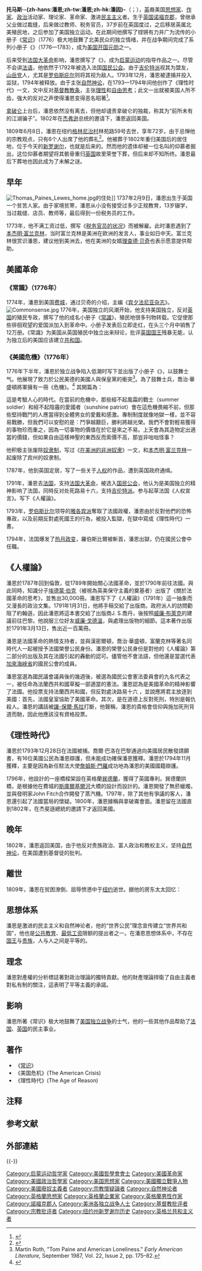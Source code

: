 {{noteTA
|1 = zh:托马斯;zh-hans:托马斯;zh-hant:托馬斯;zh-tw:湯瑪斯;zh-hk:湯瑪斯;zh-mo:湯瑪斯;
|2 = zh:杰斐逊;zh-hans:杰斐逊;zh-hant:傑斐遜;zh-tw:傑佛孫;zh-hk:傑佛遜;zh-mo:傑佛遜;
}}
{{Infobox Philosopher
| region          = 西方哲学家
| era              = [[启蒙运动|启蒙运动]]
| color            = #B0C4DE
| image_name       = Portrait of Thomas Paine.jpg
| image_caption    = 托马斯·潘恩
| name             = 托马斯·-{zh-hans:潘恩;zh-tw:潘恩;zh-hk:潘因}-<br />Thomas Paine
| birth_date            = 1737年2月9日
| birth_place          = {{flag|Kingdom of Great Britain|name=英國}}[[諾福克郡|諾福克郡]][[塞特福德|塞特福德]]
| death_date           = {{death date and age|1809|6|8|1737|2|9}} 
| death_place        ={{flag|USA|1795}}[[纽约州|纽约州]][[紐約市|紐約市]][[格林威治村|格林威治村]]
| school_tradition = [[启蒙运动|启蒙学说]]、[[激进主义|激进主义]]、[[古典自由主义|古典自由主义]]、[[共和制|共和主义]]
| main_interests   = [[伦理学|伦理学]]、[[政治学|政治学]]
| influences       = [[伏尔泰|伏尔泰]]、[[让-雅克·卢梭|卢梭]]、[[约翰·洛克|洛克]]、[[贵格会|贵格会]]、[[孟德斯鸠|孟德斯鸠]]
| influenced       = [[托马斯·杰斐逊|杰斐逊]]、[[韦尼奥|韦尼奥]]、[[林肯|林肯]]、[[爱迪生|爱迪生]]、[[康韦|康韦]]、[[伯特兰·罗素|B·罗素]]、[[克里斯托弗·希钦斯|希钦斯]]、[[荣·保罗|荣·保罗]]、[[罗伯特·英格索尔|英格索尔]]
}}

'''托马斯·-{zh-hans:潘恩;zh-tw:潘恩;zh-hk:潘因}-'''（{{lang-en|Thomas Paine}}；{{bd|1737年|2月9日|1809年|6月8日|catIdx=P}}），[[英国|英]]裔美国[[思想家|思想家]]、[[作家|作家]]、[[政治|政治]]活动家、理论家、革命家、激进[[民主主义|民主主义]]者。生于[[英国|英国]][[诺福克郡|诺福克郡]]，曾继承父业做过裁缝，后来做过教师、税务官员，37岁前在英国度过，之后移居英属北美殖民地，之后参加了美国独立运动。在此期间他撰写了铿锵有力并广为流传的小册子《[[常識_(小冊子)|常识]]》（1776）极大地鼓舞了北美民众的独立情绪，并在战争期间完成了系列小册子《{{tsl|en|The American Crisis|美利坚的危机}}》（1776—1783），成为[[美国开国元勋|美国开国元勋]]之一。

后来受到[[法国大革命|法国大革命]]影响，潘恩撰写了《{{tsl|en|Rights of Man|人的权利}}》，成为[[启蒙运动|启蒙运动]]的指导作品之一。尽管不会讲[[法语|法语]]，他依然于1792年被选入法国[[国民公会|国民公会]]。由于[[吉伦特派|吉伦特派]]视其为盟友，[[山岳党|山岳党]]人，尤其是[[罗伯斯庇尔|罗伯斯庇尔]]则将其视为敌人。1793年12月，潘恩被逮捕并投入监狱，1794年被释放。由于主张[[自然神论|自然神论]]，在1793—1794年间他创作了《理性时代》一文，文中反对[[基督教|基督教]][[教条|教条]]，主张[[理性|理性]]和[[自由思考|自由思考]]；此文一出就被美国人所不齿，强大的反对之声使得潘恩变得恶名昭著<ref>{{cite web |url = http://www.ushistory.org/Paine/index.htm |title = 存档副本 |accessdate = 2006-09-26 |date = 2006-09-29 |archive-date = 2006-09-29 |archive-url = https://web.archive.org/web/20060929122148/http://www.ushistory.org/paine/index.htm |dead-url = no }}</ref>。

[[拿破仑|拿破仑]]上台后，潘恩依然没有离去，但他却谴责拿破仑的独裁，称其为“前所未有的江湖骗子”{{NoteTag|Original source of this quotation is Henry York, ''Letters from France'', Two volumes (London, 1804). Thirty three pages of the last letter are devoted to Paine.}}。1802年在[[托马斯·杰弗逊|杰弗逊]]总统的邀请下，潘恩返回美国。

1809年6月8日，潘恩在纽约[[格林尼治村|格林尼治村]]林苑路59号去世，享年72岁。由于忌惮他的宗教观点，只有6个人出席了他的葬礼<ref>{{Cite web |url=http://www.mrnussbaum.com/thomaspaine.htm |title=存档副本 |access-date=2009-06-10 |archive-date=2010-01-02 |archive-url=https://web.archive.org/web/20100102155917/http://mrnussbaum.com/thomaspaine.htm |dead-url=no }}</ref>。他被葬于1802年重归美国后的居住地，位于今天的[[新羅謝爾_(紐約州)|新罗谢尔]]，也就是后来的{{tsl|en|Thomas Paine Cottage|潘恩小舍}}。然而他的遗体却被一位名叫{{tsl|en|William Cobbett|威廉·克伯特}}的仰慕者掘出，这位仰慕者期望将其骸骨重归[[英国|英国]]故里荣誉下葬，但后来却不知所终。潘恩最后下葬地也因此成为了未解之谜。

==早年==
[[File:Thomas_Paines_Lewes_home.jpg|thumb]]的住处]]
1737年2月9日，潘恩出生于英国一个贫苦人家。由于家境贫寒，潘恩从小没有接受过多少正规教育，13岁辍学，当过裁缝、店员、教师等，最后得到一份税务员的工作。

1773年，他不满工资过低，撰写《[[税务官员的状况|税务官员的状况]]》而被解雇。此时潘恩遇到了[[本杰明·富兰克林|本杰明·富兰克林]]，当时富兰克林是美洲在欧洲的发言人，事业如日中天。富兰克林很赏识潘恩，建议他到美洲去，他在美洲的女婿[[理查德·贝奇|理查德·贝奇]]也表示愿意提供帮助。

==美國革命==
===《常識》（1776年）===
1774年，潘恩到美国[[费城|费城]]，通过贝奇的介绍，主编《[[宾夕法尼亚杂志|宾夕法尼亚杂志]]》。
[[File:Commonsense.jpg|right]]
1776年，美国独立的风潮开始，他支持美国独立，反对[[英国|英国]]的殖民专政，撰写了他的成名小册子《[[常識_(小冊子)|常識]]》，殖民地很多刊物转载。它促使那些徘徊观望的爱国派加入到革命中。小册子发表后立即走红，在头三个月中销售了12万册。《常識》为美国从英国殖民中独立出来辩论，批评[[英国国王|英国国王]]残暴无能，认为独立后的美国应该建立[[共和国|共和国]]。

===《美國危機》（1776年）===
1776年下半年，潘恩於独立战争陷入低潮时写下並出版了小册子《{{link-en|美國危機|The_American_Crisis}}》，以鼓舞士气。他展現了致力於公民美德的美國人與保皇黨的衝突<ref>Martin Roth, "Tom Paine and American Loneliness." ''Early American Literature,'' September 1987, Vol. 22, Issue 2, pp. 175–82.</ref>。為了鼓舞士兵，喬治·華盛頓將軍擁有一冊《危機》。<ref>{{Cite web
 | title = Thomas Paine. The American Crisis. Philadelphia, Styner and Cist, 1776–77.
 | publisher = Indiana University
 | url = http://www.indiana.edu/~liblilly/history/american-crisis.html
 | access-date = November 15, 2007
 | archive-date = 2019-10-20
 | archive-url = https://web.archive.org/web/20191020025835/http://www.indiana.edu/~liblilly/history/american-crisis.html
 | dead-url = no
 }}</ref> 其開篇為：

這是考驗人心的時代。在當前的危機中，那些經不起風霜的戰士（summer soldier）和經不起陰霾的愛國者（sunshine patriot）會在這危機畏縮不前，但那些堅持戰鬥的人應當得到全體男女的愛戴和感激。專制制度就像地獄一樣，並不容易戰勝，但我們可以安慰的是：鬥爭越艱巨，勝利將越光榮。我們不會對輕易獲得的事物珍而重之，因為一切事物的價值在於它是來之不易。上天會為其造物定出適當的價錢，但如果自由這樣神聖的東西反而索價不高，那豈非咄咄怪事？

他积极主张废除[[奴隶制|奴隶制]]，写过《[[在美洲的非洲奴隶|在美洲的非洲奴隶]]》一文，和[[本杰明·富兰克林|本杰明·富兰克林]]一起废除了宾州的奴隶制。

1787年，他到英国定居，写了一些关于[[人权|人权]]的作品，遭到英国政府通缉。

1791年，潘恩去[[法国|法国]]，支持[[法国大革命|法国大革命]]，被选入[[国民公会|国民公会]]，他认为是美国独立的精神影响了法国，同時反对处死路易十六，支持[[吉伦特派|吉伦特派]]。参与起草法国《人权宣言》。写下《人權論》。

1793年，[[罗伯斯比尔|罗伯斯比尔]]领导的[[雅各宾派|雅各宾派]]奪取了法國政權，潘恩由於反對他們的恐怖專政，以及前期反對處死國王的行為，被投入監獄，在獄中寫成《理性時代》一書。

1794年，法国爆发了[[热月政变|热月政变]]，羅伯斯比爾被斬首，潘恩出獄，仍在國民公會中任職。
==《人權論》==
潘恩於1787年回到倫敦，從1789年開始關心法國革命，並於1790年前往法國。與此同時，知識分子[[埃德蒙·伯克|埃德蒙·伯克]]（被視為英美保守主義的奠基者）出版了《關於法國革命的思考》，並售出30,000冊。潘恩写下了《人權論》（1791年）這一抽象而又漫長的政治文集。1791年1月31日，他將手稿交給了出版商{{link-en|約瑟夫·約翰遜|Joseph_Johnson_(publisher)}}。政府派人的訪問勸阻了約翰遜，因此潘恩將這本書交給了出版商J. S.喬丹，後按照[[威廉·布萊克|威廉·布萊克]]的建議前往巴黎。他說服三位好友[[威廉·戈德溫|威廉·戈德溫]]，{{link-en|托馬斯·霍利斯|Thomas Brand Hollis}}與{{link-en|托馬斯·霍克羅夫特|Thomas Holcroft}}處理出版物的細節。這本著作出版於1791年3月13日，售出近一百萬冊。

潘恩是法國革命的熱情支持者，並與漢密爾頓，喬治·華盛頓，富蘭克林等著名同時代人一起被授予法國榮譽公民身份。潘恩的榮譽公民身份是對他的《人權論》第二部分的出版及其在法國引起的轟動的認可。儘管他不會法語，但他還是當選代表[[加來海峽省|加來海峽省]]的國民公會的成員。

潘恩當選為國民議會議員後的幾週後，被選為國民公會憲法委員會的九名代表之一，被任命為法蘭西共和國草擬一部適當的憲法。潘恩認為是美國革命的精神影響了法國。他投票支持法蘭西共和國，但反對處決路易十六 ，並說應將君主放逐到美國：首先，法國皇室協助了美國革命。其次，是在道德上反對死刑，特別是報仇殺人。潘恩的講話被[[讓-保爾·馬拉|讓-保爾·馬拉]]打斷，他聲稱，潘恩的貴格會信仰與施加死刑背道而馳，因此他應該沒有資格投票。
==《理性時代》==
潘恩於1793年12月28日在法國被捕。喬爾·巴洛在巴黎通過向美國居民散發請願書，有16位美國公民為潘恩辯護，但未能成功確保潘恩獲釋。潘恩於1794年11月獲釋，主要是因為新任駐法大使[[詹姆斯·門羅|詹姆斯·門羅]]成功地為潘恩的美國國籍辯護。

1796年，他設計的一座橋樑架設在英格蘭[[巽德蘭|巽德蘭]]，獲得了英國專利。巽德蘭拱橋，是根據他在費城的[[斯庫爾基爾河|斯庫爾基爾河]]大橋的設計而設計的。潘恩開發了無菸蠟燭，並與發明家John Fitch合作開發了蒸汽機。1797年，除了其他有爭議的客人，潘恩還引起了法國當局的懷疑。1800年，潘恩據稱與拿破崙會面。潘恩留在法國直到1802年，在杰斐遜總統的邀請下才返回美國。

==晚年==
1802年，潘恩返回美国，由于他反对贵族政治、富人政治和教权主义，坚持[[自然神论|自然神论]]，在美国遭到基督徒的批判。
==離世==
1809年，潘恩在贫困潦倒、屈辱愤懑中于[[纽约|纽约]]逝世。据他的房东太太回忆：
{{cquote| 下葬的场面让人揪心：“当棺木落地时，墓土撒上时，我站在墓穴的东端，让我的小儿子站在西端。环顾周围寥寥的旁观者，我说：‘啊，潘恩先生：我的儿子站在那儿，代表美国向您致谢。而我，则代表全体法兰西人民！’”<ref>{{cite book |title =《风声·雨声·读书声》 | |date =1994 |language =zh-hans |publisher =[[三联书店|三联书店]]|pages =159 |isbn=7-108-00724-X}}</ref>}}

== 思想体系 ==
潘恩是激进的民主主义和自然神论者，他的“世界公民”理念宣传建立“世界共和国”，他也是[[公共教育|公共教育]]、[[最低工资|最低工资]]限额的提出者之一。在潘恩思想体系中，不存在[[国王|国王]]与[[贵族|贵族]]，人与人之间是平等的。
==理念==
潘恩對產權的分析標誌著對政治理論的獨特貢獻。他的財產理論捍衛了自由主義者對私有制的關注，這表明了平等主義的承諾。

== 影响 ==
潘恩所著《常识》极大地鼓舞了[[美国独立战争|美国独立战争]]的士气，他的一些其他作品帮助了[[法国|法国]]、[[英国|英国]]的民主事业。

== 著作 ==
{{wikisource|en:Common Sense|《常识》原文}}
*《[[常識_(小冊子)|常识]]》
*《美国危机》(The American Crisis)
*《理性時代》(The Age of Reason)

== 注释 ==
{{NoteFoot}}

== 参考文献 ==
{{Reflist|30em}}

== 外部連結 ==
{{wikisource author}}
{{wikiquote}}

{{-}}
{{啟蒙時代}}
{{法國大革命}}
{{美国伟人名人堂}}
{{Authority control}}

{{DEFAULTSORT:Paine, Thomas}}
[[Category:启蒙运动哲学家|Category:启蒙运动哲学家]]
[[Category:美國哲學會會士|Category:美國哲學會會士]]
[[Category:美國革命家|Category:美國革命家]]
[[Category:美國政治哲學家|Category:美國政治哲學家]]
[[Category:美国思想家|Category:美国思想家]]
[[Category:美國獨立戰爭人物|Category:美國獨立戰爭人物]]
[[Category:美國廢奴主義者|Category:美國廢奴主義者]]
[[Category:宗教懷疑論者|Category:宗教懷疑論者]]
[[Category:自然神论者|Category:自然神论者]]
[[Category:英格蘭思想家|Category:英格蘭思想家]]
[[Category:英格蘭企業家|Category:英格蘭企業家]]
[[Category:英格蘭男性作家|Category:英格蘭男性作家]]
[[Category:諾福克郡人|Category:諾福克郡人]]
[[Category:美洲各独立战争人士|Category:美洲各独立战争人士]]
[[Category:基督教批评者|Category:基督教批评者]]
[[Category:宗教批评者|Category:宗教批评者]]
[[Category:纽约州新罗谢尔历史|Category:纽约州新罗谢尔历史]]
[[Category:英格兰共和主义者|Category:英格兰共和主义者]]